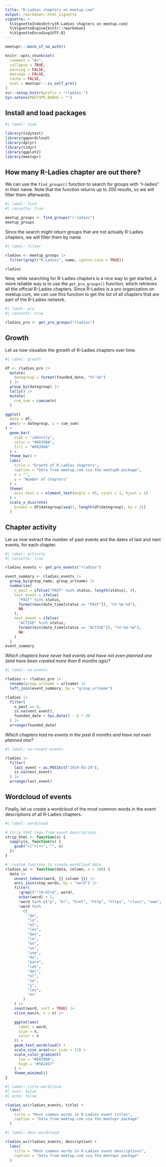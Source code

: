 ```yaml
---
title: "R-Ladies chapters on meetup.com"
output: rmarkdown::html_vignette
vignette: >
  %\VignetteIndexEntry{R-Ladies chapters on meetup.com}
  %\VignetteEngine{knitr::rmarkdown}
  %\VignetteEncoding{UTF-8}
---
```


```r
meetupr:::mock_if_no_auth()

knitr::opts_chunk$set(
  comment = "#>",
  collapse = TRUE,
  warning = FALSE,
  message = FALSE,
  cache = FALSE,
  eval = meetupr:::is_self_pro()
)
vcr::setup_knitr(prefix = "rladies-")
Sys.setenv(MEETUPR_DEBUG = "")
```

## Install and load packages

```r
#| label: load

library(tidytext)
library(ggwordcloud)
library(dplyr)
library(tidyr)
library(ggplot2)
library(meetupr)
```

## How many R-Ladies chapter are out there?

We can use the `find_groups()` function to search for groups with "r-ladies" in their name.
Note that the function returns up to 200 results, so we will filter them afterwards.

```r
#| label: find
#| cassette: true

meetup_groups <- find_groups("r-ladies")
meetup_groups
```

Since the search might return groups that are not actually R-Ladies chapters, we will filter them by name.

```r
#| label: filter

rladies <- meetup_groups |>
  filter(grepl("R-Ladies", name, ignore.case = TRUE))

rladies
```

Now, while searching for R-Ladies chapters is a nice way to get started, a more reliable way is to use the `get_pro_groups()` function, which retrieves all the official R-Ladies chapters.
Since R-Ladies is a pro organization on meetup.com, we can use this function to get the list of all chapters that are part of the R-Ladies network.

```r
#| label: pro
#| cassette: true

rladies_pro <- get_pro_groups("rladies")
```


## Growth

Let us now visualize the growth of R-Ladies chapters over time.

```r
#| label: growth

df <- rladies_pro |>
  mutate(
    dategroup = format(founded_date, "%Y-%m")
  ) |>
  group_by(dategroup) |>
  tally() |>
  mutate(
    cum_sum = cumsum(n)
  )

ggplot(
  data = df,
  aes(x = dategroup, y = cum_sum)
) +
  geom_bar(
    stat = "identity",
    color = "#88398A",
    fill = "#88398A"
  ) +
  theme_bw() +
  labs(
    title = "Growth of R-Ladies chapters",
    caption = "Data from meetup.com via the meetupR package",
    x = "",
    y = "Number of chapters"
  ) +
  theme(
    axis.text.x = element_text(angle = 45, vjust = 1, hjust = 1)
  ) +
  scale_x_discrete(
    breaks = df$dategroup[seq(1, length(df$dategroup), by = 2)]
  )
```

## Chapter activity

Let us now extract the number of past events and the dates of last and next events, for each chapter.

```r
#| label: activity
#| cassette: true

rladies_events <- get_pro_events("rladies")

event_summary <- rladies_events |>
  group_by(group_name, group_urlname) |>
  summarise(
    n_past = ifelse("PAST" %in% status, length(status), 0),
    last_event = ifelse(
      "PAST" %in% status,
      format(max(date_time[status == "PAST"]), "%Y-%m-%d"),
      NA
    ),
    next_event = ifelse(
      "ACTIVE" %in% status,
      format(min(date_time[status == "ACTIVE"]), "%Y-%m-%d"),
      NA
    )
  )
event_summary
```

*Which chapters have never had events and have not even planned one (and have been created more than 6 months ago)?*

```r
#| label: no-events

rladies <- rladies_pro |>
  rename(group_urlname = urlname) |>
  left_join(event_summary, by = "group_urlname")

rladies |>
  filter(
    n_past == 0,
    is.na(next_event),
    founded_date < Sys.Date() - 6 * 30
  ) |>
  arrange(founded_date)
```

*Which chapters had no events in the past 6 months and have not even planned one?*

```r
#| label: no-recent-events

rladies |>
  filter(
    last_event < as.POSIXct("2019-03-29"),
    is.na(next_event)
  ) |>
  arrange(last_event)
```

## Wordcloud of events

Finally, let us create a wordcloud of the most common words in the event descriptions of all R-Ladies chapters.

```r
#| label: wordcloud

# Strip html tags from event descriptions
strip_html <- function(x) {
  sapply(x, function(x) {
    gsub("<[^>]+>", "", x)
  })
}

#' custom function to create wordcloud data
rladies_wc <- function(data, column, n = 100) {
  data |>
    unnest_tokens(word, {{ column }}) |>
    anti_join(stop_words, by = "word") |>
    filter(
      !grepl("^[0-9]+$", word),
      nchar(word) > 2,
      !word %in% c("p", "br", "href", "http", "https", "class", "www", "com"),
      !word %in%
        c(
          "de",
          "la",
          "et",
          "les",
          "des",
          "le",
          "en",
          "un",
          "une",
          "du",
          "para",
          "con",
          "del",
          "el",
          "se",
          "y",
          "los",
          "es"
        )
    ) |>
    count(word, sort = TRUE) |>
    slice_max(n, n = n) |>

    ggplot(aes(
      label = word,
      size = n,
      color = n
    )) +
    geom_text_wordcloud() +
    scale_size_area(max_size = 12) +
    scale_color_gradient(
      low = "#88398A",
      high = "#562457"
    ) +
    theme_minimal()
}

```

```r
#| label: title-wordcloud
#| eval: false
#| echo: false

rladies_wc(rladies_events, title) +
  labs(
    title = "Most common words in R-Ladies event titles",
    caption = "Data from meetup.com via the meetupr package"
  )
```

```r
#| label: desc-wordcloud

rladies_wc(rladies_events, description) +
  labs(
    title = "Most common words in R-Ladies event descriptions",
    caption = "Data from meetup.com via the meetupr package"
  )
```
